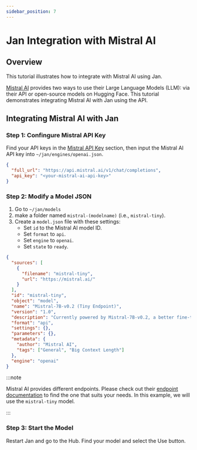 ```yaml
---
sidebar_position: 7
---
```


# Jan Integration with Mistral AI

## Overview

This tutorial illustrates how to integrate with Mistral AI using Jan.

[Mistral AI](https://docs.mistral.ai/) provides two ways to use their Large Language Models (LLM): via their API or open-source models on Hugging Face. This tutorial demonstrates integrating Mistral AI with Jan using the API.

## Integrating Mistral AI with Jan

### Step 1: Confingure Mistral API Key

Find your API keys in the [Mistral API Key](https://console.mistral.ai/user/api-keys/) section, then input the Mistral AI API key into `~/jan/engines/openai.json`.

```json title="~/jan/engines/openai.json"
{
  "full_url": "https://api.mistral.ai/v1/chat/completions",
  "api_key": "<your-mistral-ai-api-key>"
}
```

### Step 2: Modify a Model JSON

1. Go to `~/jan/models`
2. make a folder named `mistral-(modelname)` (i.e., `mistral-tiny`). 
3. Create a `model.json` file with these settings:
    - Set `id` to the Mistral AI model ID.
    - Set `format` to `api`.
    - Set `engine` to `openai`.
    - Set `state` to `ready`.

```json title="~/jan/models/mistral-tiny/model.json"
{
  "sources": [
    {
      "filename": "mistral-tiny",
      "url": "https://mistral.ai/"
    }
  ],
  "id": "mistral-tiny",
  "object": "model",
  "name": "Mistral-7B-v0.2 (Tiny Endpoint)",
  "version": "1.0",
  "description": "Currently powered by Mistral-7B-v0.2, a better fine-tuning of the initial Mistral-7B released, inspired by the fantastic work of the community.",
  "format": "api",
  "settings": {},
  "parameters": {},
  "metadata": {
    "author": "Mistral AI",
    "tags": ["General", "Big Context Length"]
  },
  "engine": "openai"
}
```

:::note

Mistral AI provides different endpoints. Please check out their [endpoint documentation](https://docs.mistral.ai/platform/endpoints/) to find the one that suits your needs. In this example, we will use the `mistral-tiny` model.

:::

### Step 3: Start the Model

Restart Jan and go to the Hub. Find your model and select the Use button.